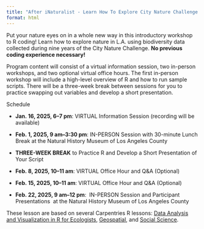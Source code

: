```yaml
---
title: "After iNaturalist - Learn How To Explore City Nature Challenge Data through R Coding"
format: html
---
```


Put your nature eyes on in a whole new way in this introductory workshop to R coding! Learn how to explore nature in L.A. using biodiversity data collected during nine years of the City Nature Challenge. **No previous coding experience necessary!**

Program content will consist of a virtual information session, two in-person workshops, and two optional virtual office hours. The first in-person workshop will include a high-level overview of R and how to run sample scripts. There will be a three-week break between sessions for you to practice swapping out variables and develop a short presentation.

Schedule

-   **Jan. 16, 2025, 6–7 pm**: VIRTUAL Information Session (recording will be available)

-   **Feb. 1, 2025, 9 am–3:30 pm**: IN-PERSON Session with 30-minute Lunch Break at the Natural History Museum of Los Angeles County

-   **THREE-WEEK BREAK** to Practice R and Develop a Short Presentation of Your Script

-   **Feb. 8, 2025, 10–11 am**: VIRTUAL Office Hour and Q&A (Optional)

-   **Feb. 15, 2025, 10–11 am**: VIRTUAL Office Hour and Q&A (Optional)

-   **Feb. 22, 2025, 9 am–12 pm**:  IN-PERSON Session and Participant Presentations  at the Natural History Museum of Los Angeles County

These lesson are based on several Carpentries R lessons: [Data Analysis and Visualization in R for Ecologists](https://datacarpentry.github.io/R-ecology-lesson/), [Geospatial](https://datacarpentry.github.io/geospatial-workshop/), and [Social Science](https://datacarpentry.github.io/socialsci-workshop/).
